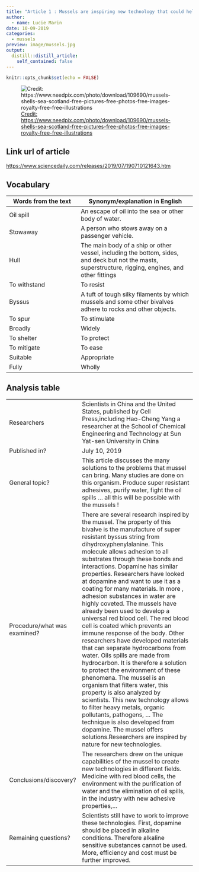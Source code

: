 ```yaml
---
title: "Article 1 : Mussels are inspiring new technology that could help purify water and clean up oil spills"
author:
  - name: Lucie Marin
date: 10-09-2019
categories:
  - mussels
preview: image/mussels.jpg
output:
  distill::distill_article:
    self_contained: false
---
```


```r
knitr::opts_chunk$set(echo = FALSE)
```


![ [Credit: https://www.needpix.com/photo/download/109690/mussels-shells-sea-scotland-free-pictures-free-photos-free-images-royalty-free-free-illustrations ]() ](image/mussels.jpg)

## Link url of article

<https://www.sciencedaily.com/releases/2019/07/190710121643.htm>

## Vocabulary 

| Words from the text | Synonym/explanation in English |
| ------------------- | ------------------------------ |
| Oil spill          | An escape of oil into the sea or other body of water.                  |
| Stowaway             | A person who stows away on a passenger vehicle.         |
| Hull      | The main body of a ship or other vessel, including the bottom, sides, and deck but not the masts, superstructure, rigging, engines, and other fittings         |
| To withstand                  | To resist      |
| Byssus              | A tuft of tough silky filaments by which mussels and some other bivalves adhere to rocks and other objects.     |
| To spur                  |To stimulate       |
| Broadly               | Widely        |
| To shelter             |To protect       |
| To mitigate                    |To ease       |
| Suitable                    | Appropriate        |
| Fully                   | Wholly        |


## Analysis table 

|                              |                                                                     |
| ---------------------------- | ------------------------------------------------------------------- |
| Researchers                  | Scientists in China and the United States, published by Cell Press,including Hao-Cheng Yang a researcher at the School of Chemical Engineering and Technology at Sun Yat-sen University in China                  |
| Published in?                | July 10, 2019                                                       |
| General topic?               |  This article discusses the many solutions to the problems that mussel can bring. Many studies are done on this organism. Produce super resistant adhesives, purify water, fight the oil spills ... all this will be possible with the mussels !                     |
| Procedure/what was examined? | There are several research inspired by the mussel.     The property of this bivalve is the manufacture of super resistant byssus string from dihydroxyphenylalanine. This molecule allows adhesion to all substrates through these bonds and interactions. Dopamine has similar properties. Researchers have looked at dopamine and want to use it as a coating for many materials. In more , adhesion substances in water are highly coveted.       The mussels have already been used to develop a universal red blood cell. The red blood cell is coated which prevents an immune response of the body.           Other researchers have developed materials that can separate hydrocarbons from water. Oils spills are made from hydrocarbon. It is therefore a solution to protect the environment of these phenomena.         The mussel is an organism that filters water, this property is also analyzed by scientists. This new technology allows to filter heavy metals, organic pollutants, pathogens, ... The technique is also developed from dopamine.            The mussel offers solutions.Researchers are inspired by nature for new technologies. |
| Conclusions/discovery?       |  The researchers drew on the unique capabilities of the mussel to create new technologies in different fields. Medicine with red blood cells, the environment with the purification of water and the elimination of oil spills, in the industry with new adhesive properties,...      |
| Remaining questions?         | Scientists still have to work to improve these technologies. First, dopamine should be placed in alkaline conditions. Therefore alkaline sensitive substances cannot be used.     More, efficiency and cost must be further improved. |






